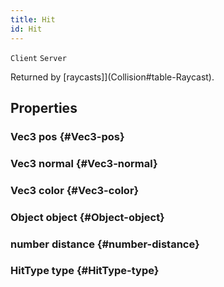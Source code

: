 ```yaml
---
title: Hit
id: Hit
---
```

`Client`
`Server`

Returned by [raycasts]](Collision#table-Raycast).

## Properties

### Vec3 pos {#Vec3-pos}

### Vec3 normal {#Vec3-normal}

### Vec3 color {#Vec3-color}

### Object object {#Object-object}

### number distance {#number-distance}

### HitType type {#HitType-type}


